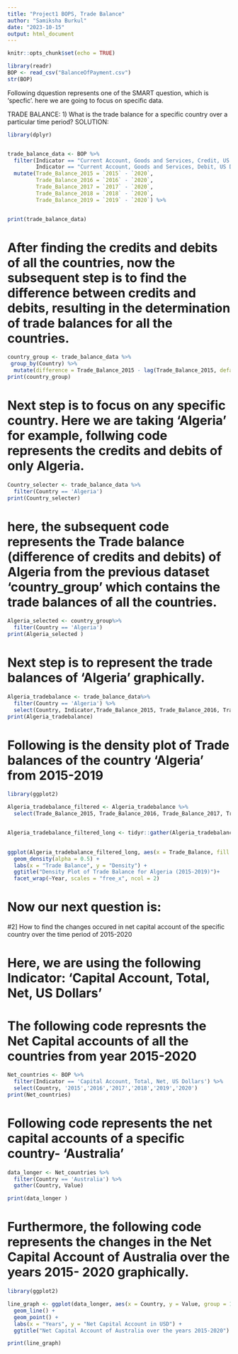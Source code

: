 ```yaml
---
title: "Project1 BOPS, Trade Balance"
author: "Samiksha Burkul"
date: "2023-10-15"
output: html_document
---
```


```r
knitr::opts_chunk$set(echo = TRUE)
```


```r
library(readr)
BOP <- read_csv("BalanceOfPayment.csv")
str(BOP)
```

Following dquestion represents one of the SMART question, which is 'specfic'. here we are going to focus on specific data.

TRADE BALANCE: 1) What is the trade balance for a specific country over a particular time period?
SOLUTION:

```r
library(dplyr)


trade_balance_data <- BOP %>%
  filter(Indicator == "Current Account, Goods and Services, Credit, US Dollars" |
         Indicator == "Current Account, Goods and Services, Debit, US Dollars") %>%
  mutate(Trade_Balance_2015 = `2015` - `2020`,
         Trade_Balance_2016 = `2016` - `2020`,
         Trade_Balance_2017 = `2017` - `2020`,
         Trade_Balance_2018 = `2018` - `2020`,
         Trade_Balance_2019 = `2019` - `2020`) %>%


print(trade_balance_data)

```

# After finding the credits and debits of all the countries, now the subsequent step is to find the difference between credits and debits, resulting in the determination of trade balances for all the countries.

```r
country_group <- trade_balance_data %>% 
 group_by(Country) %>%
  mutate(difference = Trade_Balance_2015 - lag(Trade_Balance_2015, default = Trade_Balance_2015[1]))
print(country_group)
```
# Next step is to focus on any specific country. Here we are taking 'Algeria' for example, follwing code represents the credits and debits of only Algeria.

```r
Country_selecter <- trade_balance_data %>% 
  filter(Country == 'Algeria')
print(Country_selecter)
```


# here, the subsequent code represents the Trade balance (difference of credits and debits) of Algeria from the previous dataset 'country_group' which contains the trade balances of all the countries.

```r
Algeria_selected <- country_group%>% 
  filter(Country == 'Algeria')
print(Algeria_selected )
```


# Next step is to represent the trade balances of 'Algeria' graphically.

```r
Algeria_tradebalance <- trade_balance_data%>% 
  filter(Country == 'Algeria') %>%
  select(Country, Indicator,Trade_Balance_2015, Trade_Balance_2016, Trade_Balance_2017, Trade_Balance_2018, Trade_Balance_2019)
print(Algeria_tradebalance)
``` 

# Following is the density plot of Trade balances of the country 'Algeria' from 2015-2019

```r
library(ggplot2)

Algeria_tradebalance_filtered <- Algeria_tradebalance %>%
  select(Trade_Balance_2015, Trade_Balance_2016, Trade_Balance_2017, Trade_Balance_2018, Trade_Balance_2019)


Algeria_tradebalance_filtered_long <- tidyr::gather(Algeria_tradebalance_filtered, Year, Trade_Balance, 1:5)

 
ggplot(Algeria_tradebalance_filtered_long, aes(x = Trade_Balance, fill = Year)) +
  geom_density(alpha = 0.5) +
  labs(x = "Trade Balance", y = "Density") +
  ggtitle("Density Plot of Trade Balance for Algeria (2015-2019)")+
  facet_wrap(~Year, scales = "free_x", ncol = 2)


```


# Now our next question is: 
#2] How to find the changes occured in net capital account of the specific country over the time period of 2015-2020


# Here, we are using the following Indicator: 'Capital Account, Total, Net, US Dollars' 

# The following code represnts the Net Capital accounts of all the countries from year 2015-2020
```r

Net_countries <- BOP %>%
  filter(Indicator == 'Capital Account, Total, Net, US Dollars') %>%
  select(Country, '2015','2016','2017','2018','2019','2020')
print(Net_countries)


```

# Following code represents the net capital accounts of a specific country- 'Australia'
```r
data_longer <- Net_countries %>%
  filter(Country == 'Australia') %>%
  gather(Country, Value)

print(data_longer )
```

# Furthermore, the following code represents the changes in the Net Capital Account of Australia over the years 2015- 2020 graphically.


```r
library(ggplot2)

line_graph <- ggplot(data_longer, aes(x = Country, y = Value, group = 1)) +
  geom_line() + 
  geom_point() + 
  labs(x = "Years", y = "Net Capital Account in USD") +
  ggtitle("Net Capital Account of Australia over the years 2015-2020")

print(line_graph)

```








